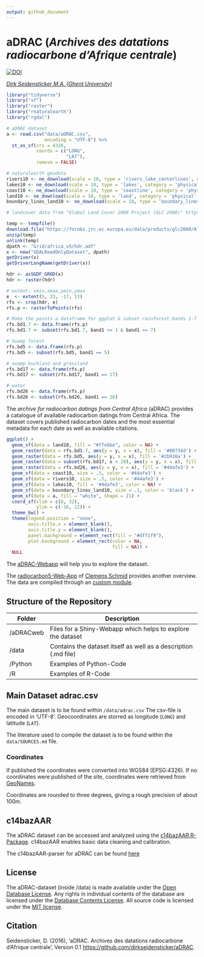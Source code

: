 ```yaml
---
output: github_document
---
```

# aDRAC (*Archives des datations radiocarbone d'Afrique centrale*)
[![DOI](https://zenodo.org/badge/20329/dirkseidensticker/aDRAC.svg)](https://zenodo.org/badge/latestdoi/20329/dirkseidensticker/aDRAC)

*[Dirk Seidensticker M.A. (Ghent University)](https://research.flw.ugent.be/en/dirk.seidensticker)*

```r
library("tidyverse")
library("sf")
library("raster")
library("rnaturalearth")
library("rgdal")

# aDRAC dataset
a <- read.csv("data/aDRAC.csv", 
              encoding = "UTF-8") %>%
  st_as_sf(crs = 4326, 
           coords = c("LONG", 
                      "LAT"), 
           remove = FALSE)

# naturalearth geodata
rivers10 <- ne_download(scale = 10, type = 'rivers_lake_centerlines', category = 'physical', returnclass = "sf")
lakes10 <- ne_download(scale = 10, type = 'lakes', category = 'physical', returnclass = "sf")
coast10 <- ne_download(scale = 10, type = 'coastline', category = 'physical', returnclass = "sf")
land10 <- ne_download(scale = 10, type = 'land', category = 'physical', returnclass = "sf")
boundary_lines_land10 <- ne_download(scale = 10, type = 'boundary_lines_land', category = 'cultural', returnclass = "sf")

# landcover data from "Global Land Cover 2000 Project (GLC 2000)" https://ec.europa.eu/jrc/en/scientific-tool/global-land-cover

temp <- tempfile()
download.file("https://forobs.jrc.ec.europa.eu/data/products/glc2000/Africa_v5_Grid.zip",temp)
unzip(temp)
unlink(temp)
dpath <- "Grid/africa_v5/hdr.adf"
x <- new("GDALReadOnlyDataset", dpath)
getDriver(x)
getDriverLongName(getDriver(x))

hdr <- asSGDF_GROD(x)
hdr <- raster(hdr)

# extent: xmin,xmax,ymin,ymax
e  <- extent(5, 33, -17, 13) 
rfs <- crop(hdr, e) 
rfs.p <- rasterToPoints(rfs)

# Make the points a dataframe for ggplot & subset rainforest bands 1-7
rfs.bd1.7 <- data.frame(rfs.p)
rfs.bd1.7 <- subset(rfs.bd1.7, band1 >= 1 & band1 <= 7)

# Swamp forest
rfs.bd5 <- data.frame(rfs.p)
rfs.bd5 <- subset(rfs.bd5, band1 == 5)

# swamp buchland and grassland
rfs.bd17 <- data.frame(rfs.p)
rfs.bd17 <- subset(rfs.bd17, band1 == 17)

# water
rfs.bd26 <- data.frame(rfs.p)
rfs.bd26 <- subset(rfs.bd26, band1 == 26)
```

The *archive for radiocarbon datings from Central Africa* (aDRAC) provides a catalogue of available radiocarbon datings from Central Africa. The dataset covers published radiocarbon dates and the most essential metadata for each date as well as available citations.

```r
ggplot() + 
  geom_sf(data = land10, fill = "#ffebbe", color = NA) + 
  geom_raster(data = rfs.bd1.7, aes(y = y, x = x), fill = '#00734d') + 
  geom_raster(data = rfs.bd5, aes(y = y, x = x), fill = '#2b916a') + 
  geom_raster(data = subset(rfs.bd17, x < 20), aes(y = y, x = x), fill = '#54eeb7') + 
  geom_raster(data = rfs.bd26, aes(y = y, x = x), fill = '#44afe3') + 
  geom_sf(data = coast10, size = .5, color = '#44afe3') + 
  geom_sf(data = rivers10, size = .5, color = '#44afe3') + 
  geom_sf(data = lakes10, fill = '#44afe3', color = NA) + 
  geom_sf(data = boundary_lines_land10, size = .1, color = 'black') + 
  geom_sf(data = a, fill = "white", shape = 21) + 
  coord_sf(xlim = c(6, 32), 
           ylim = c(-16, 12)) + 
  theme_bw() + 
  theme(legend.position = "none",
        axis.title.x = element_blank(),
        axis.title.y = element_blank(),
        panel.background = element_rect(fill = "#dff1f9"),
        plot.background = element_rect(color = NA, 
                                       fill = NA)) +  
  NULL
```

The [aDRAC-Webapp](https://dirkseidensticker.shinyapps.io/webapp/) will help you to explore the dataset.

The [radiocarbon5-Web-App](https://nevrome.shinyapps.io/radiocarbon5/) of [Clemens Schmid](https://github.com/nevrome) provides another overview. The data are compiled through an [custom module](https://github.com/nevrome/neolithicR/blob/master/modules/aDRAC/data_processor.R).


## Structure of the Repository

| Folder | Description |
|-----------|-----------------------------------------------|
| /aDRACweb | Files for a Shiny-Webapp which helps to explore the dataset | 
| /data | Contains the dataset itself as well as a description (.md file) |
| /Python | Examples of Python-Code |
| /R | Examples of R-Code  |

## Main Dataset __adrac.csv__

The main dataset is to be found within `/data/adrac.csv` The csv-file is encoded in 'UTF-8'. Geocoordinates are storred as longitude (`LONG`) and latitude (`LAT`).

The literature used to compile the dataset is to be found within the `data/SOURCES.md` file.

### Coordinates

If published the coordinates were converted into WGS84 (EPSG:4326). If no coordinates were published of the site, coordinates were retrieved from [GeoNames](http://www.geonames.org/). 

Coordinates are rounded to three degrees, giving a rough precision of about 100m.

## c14bazAAR

The aDRAC dataset can be accessed and analyzed using the [c14bazAAR R-Package](https://github.com/ISAAKiel/c14bazAAR). c14bazAAR enables basic data cleaning and calibration.

The c14bazAAR-parser for aDRAC can be found [here](https://github.com/ISAAKiel/c14bazAAR/blob/master/R/get_adrac.R)

## License

The aDRAC-dataset (inside /data) is made available under the [Open Database License]( http://opendatacommons.org/licenses/odbl/1.0/). Any rights in individual contents of the database are licensed under the [Database Contents License](http://opendatacommons.org/licenses/dbcl/1.0/). All source code is licensed under the [MIT license](http://opensource.org/licenses/mit-license.php).

## Citation

Seidensticker, D. (2016), ‘aDRAC. Archives des datations radiocarbone d'Afrique centrale’, Version 0.1 <https://github.com/dirkseidensticker/aDRAC>.
